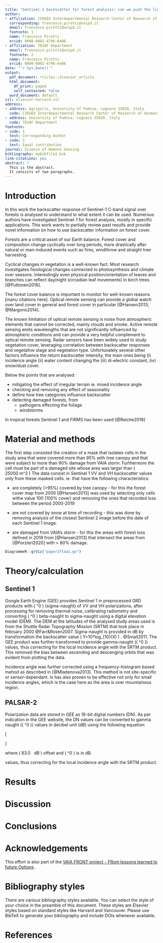 ```yaml
---
title: "Sentinel-1 backscatter for forest analysis: can we push the limit?"
author:
- affiliation: CIRGEO Interdepartmental Research Center of Research of Geomatics
  corresponding: francesco.pirotti@unipd.it
  email: francesco.pirotti@unipd.it
  footnote: 1
  name: Francesco Pirotti
  orcid: 0000-0002-4796-6406
- affiliation: TESAF Department
  email: francesco.pirotti@unipd.it
  footnote: 2
  name: Francesco Pirotti
  orcid: 0000-0002-4796-6406
date: "`r Sys.Date()`"
output:
  pdf_document: rticles::elsevier_article
  html_document:
    df_print: paged
    self_contained: false
  word_document: default
csl: elsevier-harvard.csl
address:
- address: Agripolis, University of Padova, Legnaro 35020, Italy
  code: CIRGEO Interdepartmental Research Center of Research of Geomatics
- address: University of Padova, Legnaro 35020, Italy
  code: TESAF Department
footnote:
- code: 1
  text: Corresponding Author
- code: 2
  text: Equal contribution
journal: Science of Remote Sensing
bibliography: mybibfile2.bib
link-citations: yes
abstract: |
  This is the abstract.
  It consists of two paragraphs.
---
```

 


Introduction
===================

In this work the backscatter response of Sentinel-1 C-band signal over forests is analysed to understand to what extent it can be used. Numerous authors have investigated Sentinel-1 for forest analysis, mostly in specific applications. This work wants to partially review past results and provide novel information on how to use backscatter information on forest cover.

Forests are a critical asset of our Earth balance. Forest cover and composition change cyclically over long periods, more drastically after natural or man-induced events such as fires, windthrow and straight tree harvesting. 

Cyclical changes in vegetation is a well-known fact. Most research investigates fisiological changes connected to photosynthesis and climate over seasons. Interestingly even physical position/orientation of leaves and branches can reflect day/night (circadian leaf movements) in birch trees [@Puttonen2016].

The forest cover balance is important to monitor  for well-known reasons [manu citations here]. Optical remote sensing can provide a global watch over land cover in general and forest cover in particular [@Hansen2013; @Margono2014]. 

The known limitation of optical remote sensing is noise from atmospheric elements that cannot be corrected, mainly clouds and smoke. Active remote sensing emits wavelengths that are not significantly influenced by atmospheric conditions and can provide a very helpful complement to optical remote sensing. Radar sensors have been widely used to study vegetation cover, leveraging correlation between backscatter responses and vegetative stage and vegetation type. Unfortunately several other factors influence the return backscatter intensity, the main ones being (i) incidence angle (ii) water content changing the (iii) di-electric constant, (iv) snow/dust cover.


Below the points that are analysed:

- mitigating the effect of irregular terrain ie. mixed incidence angle 
- checking and removing any effect of seasonality 
- define how tree categories influence backscatter
- detecting damaged forests, from
  - pathogens effecting the foliage
  - windstorms


In tropical forests Sentinel 1 and FIRMS has been used [@Reiche2018]

 
Material and methods
===================

The first step consisted the creation of a mask that isolates cells in the study area that were covered more than 95% with tree canopy and that were subject to more than 90% damage from VAIA storm. Furthermore the cell must be part of a damaged site whose area was larger than \( 25000\ m^2 \)  The data consist in Sentinel 1 VV and VH backscatter values only from these masked cells.  ie. that have the following characteristics:

- are completely (>95%) covered by tree canopy - for this the forest cover map from 2000 [@Hansen2013] was used by selecting only cells withe value 100 (100% cover) and removing the ones that recorded loss between the period 2000-2019

- are not covered by snow at time of recording - this was done by removing analysis of the closest Sentinel 2 image before the date of each Sentinel 1 image.  

- are damaged from VAIA's storm - for this the areas with forest loss defined in 2019 from [@Hansen2013] that intersect the areas from [@Forzieri2020] with > 80% damage.   




```r
DiagrammeR::grViz("paper2flow1.gv")
```


 
Theory/calculation
===================

## Sentinel 1

Google Earth Engine (GEE) provides Sentinel 1 in preprocessed GRD products with \( \sigma^0 \) (sigma-naught) of VV and VH polarizations, after processing for removing thermal noise, calibrating radiometry and converting \( \beta^0 \) beta-naught to sigma-naught using a digital elevation model (DEM). The DEM at the latitudes of the analysed study areas used is from the  Shuttle Radar Topography Mission (SRTM) that took place in february 2000 @Farr&Rosen2007. Sigma-naught is provided in dB by transformation the backscatter value  \( Y=10*log_{10}(X) \) . @Small2011.  The GEE product was further transformed to provide gamma-naught (\( \gamma^0 \)) values, thus correcting for the local incidence angle with the SRTM product. This removed the bias between ascending and descenging orbits that was evident from plotting the data.

Incidence angle was further corrected using a frequency-histogram based mehod as described in [@Mladenova2013]. This method is not site-specific or sensor-dependant. Is has also proven to be effective not only for small incidence angles, which is the case here as the area is over mountainous region.


 
## PALSAR-2


Polarization data are stored in GEE as 16-bit digital numbers (DN). As per indication in the GEE website, the DN values can be converted to gamma naught (\( \gamma^0 \))  values in decibel unit (dB) using the following equation: 

\[
\begin{aligned}
 \gamma^0 = 10*log_{10}(DN) - 83.0  
\end{aligned}
\]  

where  \( 83.0 \  dB \) offset and \( \gamma^0 \) is in dB. 

values, thus correcting for the local incidence angle with the SRTM product.  

 
Results
===================



 
Discussion
===================


 
 
Conclusions
===================


 

Acknowledgements
===================


This effort is also part of the [VAIA FRONT project - FRom lessong learned to future Options ](https://www.tesaf.unipd.it/ricerca/progetti-dip-tesaf) . 
     
 
Bibliography styles
===================

There are various bibliography styles available. You can select the
style of your choice in the preamble of this document. These styles are
Elsevier styles based on standard styles like Harvard and Vancouver.
Please use BibTeX to generate your bibliography and include DOIs
whenever available.
 
References {#references .unnumbered}
==========
